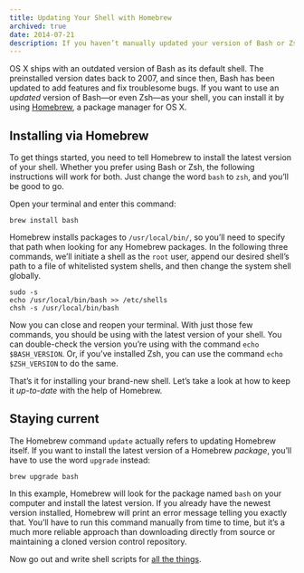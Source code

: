 ```yaml
---
title: Updating Your Shell with Homebrew
archived: true
date: 2014-07-21
description: If you haven’t manually updated your version of Bash or Zsh on OS X, chances are it’s out-of-date. Here’s how to install the latest version and keep your shell updated using Homebrew.
---
```


OS X ships with an outdated version of Bash as its default shell. The preinstalled version dates back to 2007, and since then, Bash has been updated to add features and fix troublesome bugs. If you want to use an _updated_ version of Bash&mdash;or even Zsh&mdash;as your shell, you can install it by using [Homebrew][homebrew], a package manager for OS X.

## Installing via Homebrew

To get things started, you need to tell Homebrew to install the latest version of your shell. Whether you prefer using Bash or Zsh, the following instructions will work for both. Just change the word `bash` to `zsh`, and you’ll be good to go.

Open your terminal and enter this command:

```shell
brew install bash
```

Homebrew installs packages to `/usr/local/bin/`, so you’ll need to specify that path when looking for any Homebrew packages. In the following three commands, we’ll initiate a shell as the `root` user, append our desired shell’s path to a file of whitelisted system shells, and then change the system shell globally.

```shell
sudo -s
echo /usr/local/bin/bash >> /etc/shells
chsh -s /usr/local/bin/bash
```

Now you can close and reopen your terminal. With just those few commands, you should be using with the latest version of your shell. You can double-check the version you’re using with the command `echo $BASH_VERSION`. Or, if you’ve installed Zsh, you can use the command `echo $ZSH_VERSION` to do the same.

That’s it for installing your brand-new shell. Let’s take a look at how to keep it _up-to-date_ with the help of Homebrew.

## Staying current

The Homebrew command `update` actually refers to updating Homebrew itself. If you want to install the latest version of a Homebrew _package_, you’ll have to use the word `upgrade` instead:

```shell
brew upgrade bash
```

In this example, Homebrew will look for the package named `bash` on your computer and install the latest version. If you already have the newest version installed, Homebrew will print an error message telling you exactly that. You’ll have to run this command manually from time to time, but it’s a much more reliable approach than downloading directly from source or maintaining a cloned version control repository.

Now go out and write shell scripts for [all the things][dandenney-tweet].

[dandenney-tweet]: https://twitter.com/dandenney/status/490210755246301185
[homebrew]: http://brew.sh/
